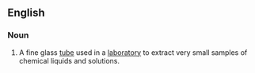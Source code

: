 ==English==
===Noun===
{{en-noun|head=[[sampling]] [[straw]]}}

#{{context|analytical chemistry|chemistry|lang=en}}A fine glass [[tube]] used in a [[laboratory]] to extract very small samples of chemical liquids and solutions.